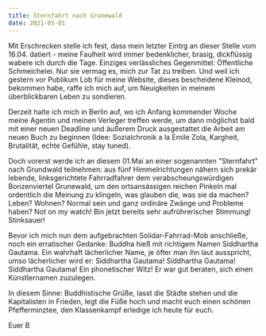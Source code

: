 ```yaml
---
title: Sternfahrt nach Grunewald
date: 2021-05-01
---
```

Mit Erschrecken stelle ich fest, dass mein letzter Eintrg an dieser Stelle vom 16.04. datiert - meine Faulheit wird immer bedenklicher, brasig, dickflüssig wabere ich durch die Tage. Einziges verlässliches Gegenmittel: Öffentliche Schmeichelei. Nur sie vermag es, mich zur Tat zu treiben. Und weil ich gestern vor Publikum Lob für meine Website, dieses bescheidene Kleinod, bekommen habe, raffe ich mich auf, um Neuigkeiten in meinem überblickbaren Leben zu sondieren. 

Derzeit halte ich mich in Berlin auf, wo ich Anfang kommender Woche meine Agentin und meinen Verleger treffen werde, um dann möglichst bald mit einer neuen Deadline und äußerem Druck ausgestattet die Arbeit am neuen Buch zu beginnen (Idee: Sozialchronik a la Emile Zola, Kargheit, Brutalität, echte Gefühle, stay tuned).

Doch vorerst werde ich an diesem 01.Mai an einer sogenannten "Sternfahrt" nach Grundwald teilnehmen: aus fünf Himmelrichtungen nähern sich prekär lebende, linksgerichtete Fahrradfahrer dem verabscheungswürdigen Bonzenviertel Grunewald, um den ortsansässigen reichen Pinkeln mal ordentlich die Meinung zu klingeln, was glauben die, was sie da machen? Leben? Wohnen? Normal sein und ganz ordinäre Zwänge und Probleme haben? Not on my watch! Bin jetzt bereits sehr aufrührerischer Stimmung! Stinksauer!

Bevor ich mich nun dem aufgebrachten Solidar-Fahrrad-Mob anschließe, noch ein erratischer Gedanke: Buddha hieß mit richtigem Namen Siddhartha Gautama. Ein wahrhaft lächerlicher Name, je öfter man ihn laut ausspricht, umso lächerlicher wird er: Siddhartha Gautama! Siddhartha Gautama! Siddhartha Gautama! Ein phonetischer Witz! Er war gut beraten, sich einen Künstlernamen zuzulegen.

In diesem Sinne: Buddhistische Grüße, lasst die Städte stehen und die Kapitalisten in Frieden, legt die Füße hoch und macht euch einen schönen Pfefferminztee, den Klassenkampf erledige ich heute für euch. 

Euer B